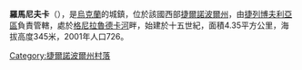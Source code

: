 {{coord|49|13|12|N|25|34|9|E|scale:30000|display=title}}

'''羅馬尼夫卡'''（{{lang-uk|Романівка}}），是[[烏克蘭|烏克蘭]]的城鎮，位於該國西部[[捷爾諾波爾州|捷爾諾波爾州]]，由[[捷列博夫利亞區|捷列博夫利亞區]]負責管轄，處於[[格尼拉魯德卡河|格尼拉魯德卡河]]畔，始建於十五世紀，面積4.35平方公里，海拔高度345米，2001年人口726。

{{Ukraine-geo-stub}}
[[Category:捷爾諾波爾州村落|Category:捷爾諾波爾州村落]]